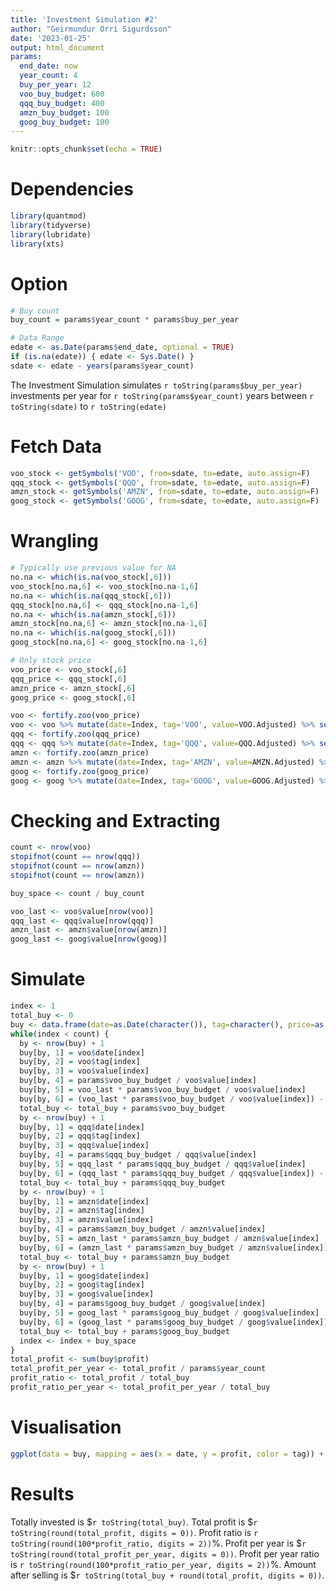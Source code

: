 ---
title: 'Investment Simulation #2'
author: "Geirmundur Orri Sigurdsson"
date: '2023-01-25'
output: html_document
params:
  end_date: now
  year_count: 4
  buy_per_year: 12
  voo_buy_budget: 600
  qqq_buy_budget: 400
  amzn_buy_budget: 100
  goog_buy_budget: 100
---

```{r setup, include=FALSE}
knitr::opts_chunk$set(echo = TRUE)
```

# Dependencies

```{r dependencies, message=FALSE, warning=FALSE}
library(quantmod)
library(tidyverse)
library(lubridate)
library(xts)
```

# Option

```{r option}
# Buy count
buy_count = params$year_count * params$buy_per_year

# Data Range
edate <- as.Date(params$end_date, optional = TRUE)
if (is.na(edate)) { edate <- Sys.Date() }
sdate <- edate - years(params$year_count)
```

The Investment Simulation simulates `r toString(params$buy_per_year)` investments per year for `r toString(params$year_count)` years between `r toString(sdate)` to `r toString(edate)`

# Fetch Data

```{r fetch}
voo_stock <- getSymbols('VOO', from=sdate, to=edate, auto.assign=F)
qqq_stock <- getSymbols('QQQ', from=sdate, to=edate, auto.assign=F)
amzn_stock <- getSymbols('AMZN', from=sdate, to=edate, auto.assign=F)
goog_stock <- getSymbols('GOOG', from=sdate, to=edate, auto.assign=F)
```

# Wrangling

```{r wrangling}
# Typically use previous value for NA
no.na <- which(is.na(voo_stock[,6]))
voo_stock[no.na,6] <- voo_stock[no.na-1,6]
no.na <- which(is.na(qqq_stock[,6]))
qqq_stock[no.na,6] <- qqq_stock[no.na-1,6]
no.na <- which(is.na(amzn_stock[,6]))
amzn_stock[no.na,6] <- amzn_stock[no.na-1,6]
no.na <- which(is.na(goog_stock[,6]))
goog_stock[no.na,6] <- goog_stock[no.na-1,6]

# Only stock price
voo_price <- voo_stock[,6]
qqq_price <- qqq_stock[,6]
amzn_price <- amzn_stock[,6]
goog_price <- goog_stock[,6]

voo <- fortify.zoo(voo_price)
voo <- voo %>% mutate(date=Index, tag='VOO', value=VOO.Adjusted) %>% select(date, tag, value)
qqq <- fortify.zoo(qqq_price)
qqq <- qqq %>% mutate(date=Index, tag='QQQ', value=QQQ.Adjusted) %>% select(date, tag, value)
amzn <- fortify.zoo(amzn_price)
amzn <- amzn %>% mutate(date=Index, tag='AMZN', value=AMZN.Adjusted) %>% select(date, tag, value)
goog <- fortify.zoo(goog_price)
goog <- goog %>% mutate(date=Index, tag='GOOG', value=GOOG.Adjusted) %>% select(date, tag, value)
```

# Checking and Extracting

```{r checking}
count <- nrow(voo)
stopifnot(count == nrow(qqq))
stopifnot(count == nrow(amzn))
stopifnot(count == nrow(amzn))

buy_space <- count / buy_count

voo_last <- voo$value[nrow(voo)]
qqq_last <- qqq$value[nrow(qqq)]
amzn_last <- amzn$value[nrow(amzn)]
goog_last <- goog$value[nrow(goog)]
```

# Simulate

```{r simulate}
index <- 1
total_buy <- 0
buy <- data.frame(date=as.Date(character()), tag=character(), price=as.numeric(character()), shares=as.numeric(character()), sell=as.numeric(character()), profit=as.numeric(character()))
while(index < count) {
  by <- nrow(buy) + 1
  buy[by, 1] = voo$date[index]
  buy[by, 2] = voo$tag[index]
  buy[by, 3] = voo$value[index]
  buy[by, 4] = params$voo_buy_budget / voo$value[index]
  buy[by, 5] = voo_last * params$voo_buy_budget / voo$value[index]
  buy[by, 6] = (voo_last * params$voo_buy_budget / voo$value[index]) - params$voo_buy_budget
  total_buy <- total_buy + params$voo_buy_budget
  by <- nrow(buy) + 1
  buy[by, 1] = qqq$date[index]
  buy[by, 2] = qqq$tag[index]
  buy[by, 3] = qqq$value[index]
  buy[by, 4] = params$qqq_buy_budget / qqq$value[index]
  buy[by, 5] = qqq_last * params$qqq_buy_budget / qqq$value[index]
  buy[by, 6] = (qqq_last * params$qqq_buy_budget / qqq$value[index]) - params$qqq_buy_budget
  total_buy <- total_buy + params$qqq_buy_budget
  by <- nrow(buy) + 1
  buy[by, 1] = amzn$date[index]
  buy[by, 2] = amzn$tag[index]
  buy[by, 3] = amzn$value[index]
  buy[by, 4] = params$amzn_buy_budget / amzn$value[index]
  buy[by, 5] = amzn_last * params$amzn_buy_budget / amzn$value[index]
  buy[by, 6] = (amzn_last * params$amzn_buy_budget / amzn$value[index]) - params$amzn_buy_budget
  total_buy <- total_buy + params$amzn_buy_budget
  by <- nrow(buy) + 1
  buy[by, 1] = goog$date[index]
  buy[by, 2] = goog$tag[index]
  buy[by, 3] = goog$value[index]
  buy[by, 4] = params$goog_buy_budget / goog$value[index]
  buy[by, 5] = goog_last * params$goog_buy_budget / goog$value[index]
  buy[by, 6] = (goog_last * params$goog_buy_budget / goog$value[index]) - params$goog_buy_budget
  total_buy <- total_buy + params$goog_buy_budget
  index <- index + buy_space
}
total_profit <- sum(buy$profit)
total_profit_per_year <- total_profit / params$year_count
profit_ratio <- total_profit / total_buy
profit_ratio_per_year <- total_profit_per_year / total_buy
```

# Visualisation

```{r visualisation, warning=FALSE}
ggplot(data = buy, mapping = aes(x = date, y = profit, color = tag)) + geom_line() + theme_light()
```

# Results

Totally invested is $`r toString(total_buy)`. Total profit is $`r toString(round(total_profit, digits = 0))`. Profit ratio is `r toString(round(100*profit_ratio, digits = 2))`%. Profit per year is $`r toString(round(total_profit_per_year, digits = 0))`. Profit per year ratio is `r toString(round(100*profit_ratio_per_year, digits = 2))`%. Amount after selling is $`r toString(total_buy + round(total_profit, digits = 0))`.
